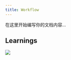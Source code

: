 ```yaml
---
title: Workflow
---
```


在这里开始编写你的文档内容...

## Learnings

![](https://raw.githubusercontent.com/susuyan/media/main/wiki.susuyan/2025-05/workflow_learnings.png)
